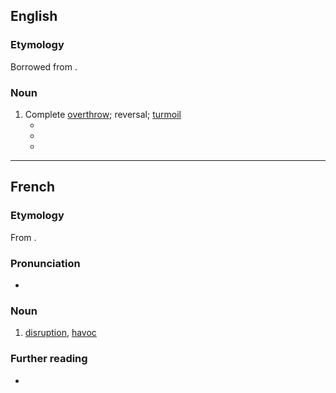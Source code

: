 ==English==

===Etymology===
Borrowed from {{bor|en|fr|bouleversement}}.

===Noun===
{{en-noun}}

# Complete [[overthrow]]; reversal; [[turmoil]]
#* {{quote-book|en|year=1916  |title=The Publishers Weekly - Volume 89 |author=|page=596 |ISBN=|passage=It reflects the feverish hopes, the quick successes, the amazing social '''bouleversements''' only possible when all the old elements of society have been poured together and shaken up pellmell.}}
#* {{quote-book|en|year=2002 |title=What if?: collected writings 1986-2000 |author=Paolo Soleri |page=18 |ISBN=|passage=This is a '''bouleversement''' of Plato.}}
#* {{quote-book|en|year=2014  |title=Aedes Hartwellianae - Volume 1 |author=William Henry Smyth |page=25 |ISBN=|passage=Among these the ''nautilus pompilius'', or pearly nautilus, affords a truly admirable study, since it actually exists in the present, and is also found in the recent, and the ante-diluvian state,—being the only creature known to have maintained its station through the many supposed '''bouleversements''' and cataclysms which the globe has undergone: in more exact words—from still existing, it affords a valuable aid towards revealing the inhabitant of the allied fossil forms, which endured from the Devonian period through the carboniferous group, the liassic formation, the oolites, and the green sands, up to the London clay.}}

----

==French==

===Etymology===
From {{af|fr|bouleverser|-ment|id2=nominal}}.

===Pronunciation===
* {{fr-IPA}}

===Noun===
{{fr-noun|m}}

# [[disruption]], [[havoc]]

===Further reading===
* {{R:TLFi}}